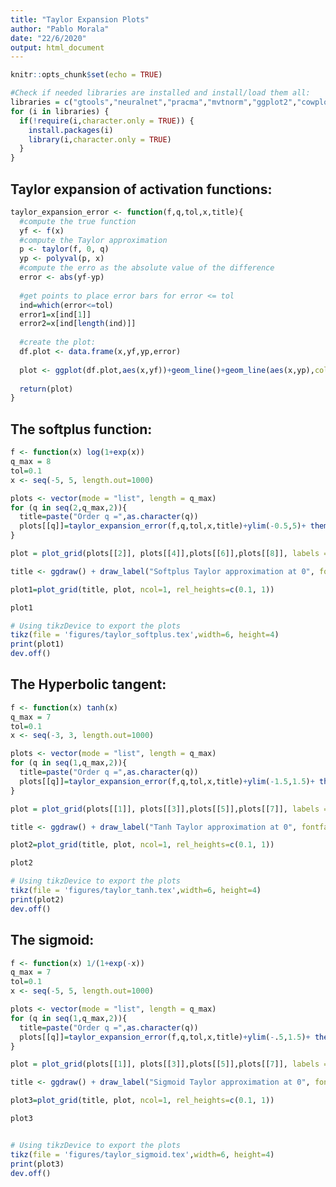 ```yaml
---
title: "Taylor Expansion Plots"
author: "Pablo Morala"
date: "22/6/2020"
output: html_document
---
```


```r
knitr::opts_chunk$set(echo = TRUE)

#Check if needed libraries are installed and install/load them all:
libraries = c("gtools","neuralnet","pracma","mvtnorm","ggplot2","cowplot","RColorBrewer")
for (i in libraries) {
  if(!require(i,character.only = TRUE)) {
    install.packages(i)
    library(i,character.only = TRUE)
  }
}

```



## Taylor expansion of activation functions:


```r
taylor_expansion_error <- function(f,q,tol,x,title){
  #compute the true function
  yf <- f(x)
  #compute the Taylor approximation
  p <- taylor(f, 0, q)
  yp <- polyval(p, x)
  #compute the erro as the absolute value of the difference
  error <- abs(yf-yp)
  
  #get points to place error bars for error <= tol
  ind=which(error<=tol)
  error1=x[ind[1]]
  error2=x[ind[length(ind)]]
  
  #create the plot:
  df.plot <- data.frame(x,yf,yp,error)
  
  plot <- ggplot(df.plot,aes(x,yf))+geom_line()+geom_line(aes(x,yp),color = "red")+geom_line(aes(x,error),color = "blue", linetype = "dashed")+geom_hline(yintercept = 0,color = "gray", linetype ="dashed")+labs(x = "x")+labs(y = "y")+geom_vline(xintercept = error1,color = "gray", linetype ="dashed")+geom_vline(xintercept = error2,color = "gray", linetype ="dashed")+theme_cowplot(12)+ggtitle(title)+theme(plot.title = element_text(hjust = 0.5))
  
  return(plot)  
}
```

## The softplus function:

```r


f <- function(x) log(1+exp(x))
q_max = 8
tol=0.1
x <- seq(-5, 5, length.out=1000)

plots <- vector(mode = "list", length = q_max)
for (q in seq(2,q_max,2)){
  title=paste("Order q =",as.character(q))
  plots[[q]]=taylor_expansion_error(f,q,tol,x,title)+ylim(-0.5,5)+ theme(plot.title = element_text(size=10))
}

plot = plot_grid(plots[[2]], plots[[4]],plots[[6]],plots[[8]], labels = c("")) 

title <- ggdraw() + draw_label("Softplus Taylor approximation at 0", fontface='bold', size = 10)

plot1=plot_grid(title, plot, ncol=1, rel_heights=c(0.1, 1)) 

plot1


```

```r
# Using tikzDevice to export the plots
tikz(file = 'figures/taylor_softplus.tex',width=6, height=4)
print(plot1)
dev.off()
```


## The Hyperbolic tangent:


```r


f <- function(x) tanh(x)
q_max = 7
tol=0.1
x <- seq(-3, 3, length.out=1000)

plots <- vector(mode = "list", length = q_max)
for (q in seq(1,q_max,2)){
  title=paste("Order q =",as.character(q))
  plots[[q]]=taylor_expansion_error(f,q,tol,x,title)+ylim(-1.5,1.5)+ theme(plot.title = element_text(size=10))
}

plot = plot_grid(plots[[1]], plots[[3]],plots[[5]],plots[[7]], labels = c("")) 

title <- ggdraw() + draw_label("Tanh Taylor approximation at 0", fontface='bold', size = 10)

plot2=plot_grid(title, plot, ncol=1, rel_heights=c(0.1, 1)) 

plot2

```


```r
# Using tikzDevice to export the plots
tikz(file = 'figures/taylor_tanh.tex',width=6, height=4)
print(plot2)
dev.off()
```

## The sigmoid:


```r


f <- function(x) 1/(1+exp(-x))
q_max = 7
tol=0.1
x <- seq(-5, 5, length.out=1000)

plots <- vector(mode = "list", length = q_max)
for (q in seq(1,q_max,2)){
  title=paste("Order q =",as.character(q))
  plots[[q]]=taylor_expansion_error(f,q,tol,x,title)+ylim(-.5,1.5)+ theme(plot.title = element_text(size=10))
}

plot = plot_grid(plots[[1]], plots[[3]],plots[[5]],plots[[7]], labels = c("")) 

title <- ggdraw() + draw_label("Sigmoid Taylor approximation at 0", fontface='bold', size = 10)

plot3=plot_grid(title, plot, ncol=1, rel_heights=c(0.1, 1)) 

plot3



```


```r
# Using tikzDevice to export the plots
tikz(file = 'figures/taylor_sigmoid.tex',width=6, height=4)
print(plot3)
dev.off()
```

